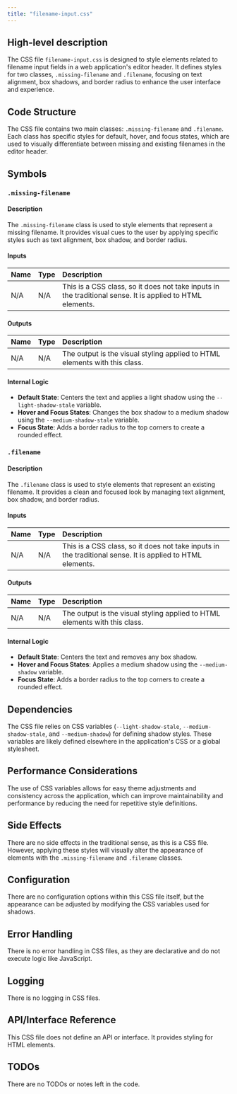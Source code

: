```yaml
---
title: "filename-input.css"
---
```


## High-level description
The CSS file `filename-input.css` is designed to style elements related to filename input fields in a web application's editor header. It defines styles for two classes, `.missing-filename` and `.filename`, focusing on text alignment, box shadows, and border radius to enhance the user interface and experience.

## Code Structure
The CSS file contains two main classes: `.missing-filename` and `.filename`. Each class has specific styles for default, hover, and focus states, which are used to visually differentiate between missing and existing filenames in the editor header.

## Symbols

### `.missing-filename`
#### Description
The `.missing-filename` class is used to style elements that represent a missing filename. It provides visual cues to the user by applying specific styles such as text alignment, box shadow, and border radius.

#### Inputs
| Name | Type | Description |
|:-----|:-----|:------------|
| N/A  | N/A  | This is a CSS class, so it does not take inputs in the traditional sense. It is applied to HTML elements. |

#### Outputs
| Name | Type | Description |
|:-----|:-----|:------------|
| N/A  | N/A  | The output is the visual styling applied to HTML elements with this class. |

#### Internal Logic
- **Default State**: Centers the text and applies a light shadow using the `--light-shadow-stale` variable.
- **Hover and Focus States**: Changes the box shadow to a medium shadow using the `--medium-shadow-stale` variable.
- **Focus State**: Adds a border radius to the top corners to create a rounded effect.

### `.filename`
#### Description
The `.filename` class is used to style elements that represent an existing filename. It provides a clean and focused look by managing text alignment, box shadow, and border radius.

#### Inputs
| Name | Type | Description |
|:-----|:-----|:------------|
| N/A  | N/A  | This is a CSS class, so it does not take inputs in the traditional sense. It is applied to HTML elements. |

#### Outputs
| Name | Type | Description |
|:-----|:-----|:------------|
| N/A  | N/A  | The output is the visual styling applied to HTML elements with this class. |

#### Internal Logic
- **Default State**: Centers the text and removes any box shadow.
- **Hover and Focus States**: Applies a medium shadow using the `--medium-shadow` variable.
- **Focus State**: Adds a border radius to the top corners to create a rounded effect.

## Dependencies
The CSS file relies on CSS variables (`--light-shadow-stale`, `--medium-shadow-stale`, and `--medium-shadow`) for defining shadow styles. These variables are likely defined elsewhere in the application's CSS or a global stylesheet.

## Performance Considerations
The use of CSS variables allows for easy theme adjustments and consistency across the application, which can improve maintainability and performance by reducing the need for repetitive style definitions.

## Side Effects
There are no side effects in the traditional sense, as this is a CSS file. However, applying these styles will visually alter the appearance of elements with the `.missing-filename` and `.filename` classes.

## Configuration
There are no configuration options within this CSS file itself, but the appearance can be adjusted by modifying the CSS variables used for shadows.

## Error Handling
There is no error handling in CSS files, as they are declarative and do not execute logic like JavaScript.

## Logging
There is no logging in CSS files.

## API/Interface Reference
This CSS file does not define an API or interface. It provides styling for HTML elements.

## TODOs
There are no TODOs or notes left in the code.